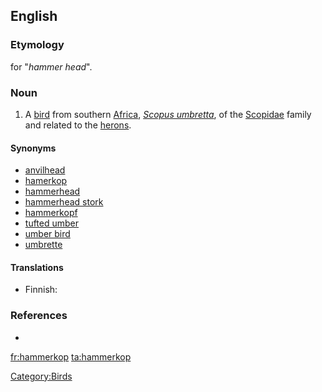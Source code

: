 ==English==

===Etymology===
{{etyl|af}} for "''hammer head''".

===Noun===
{{en-noun}}

# A [[bird]] from southern [[Africa]], ''[[Scopus umbretta]]'', of the [[Scopidae]] family and related to the [[heron]]s.

====Synonyms====
* [[anvilhead]]
* [[hamerkop]]
* [[hammerhead]]
* [[hammerhead stork]]
* [[hammerkopf]]
* [[tufted umber]]
* [[umber bird]]
* [[umbrette]]

====Translations====
{{trans-top|''Scopus umbretta''}}
* Finnish: {{t-|fi|varjohaikara}}
{{trans-mid}}
{{trans-bottom}}

===References===
* {{R:1913}}

[[Category:Birds]]

[[fr:hammerkop]]
[[ta:hammerkop]]